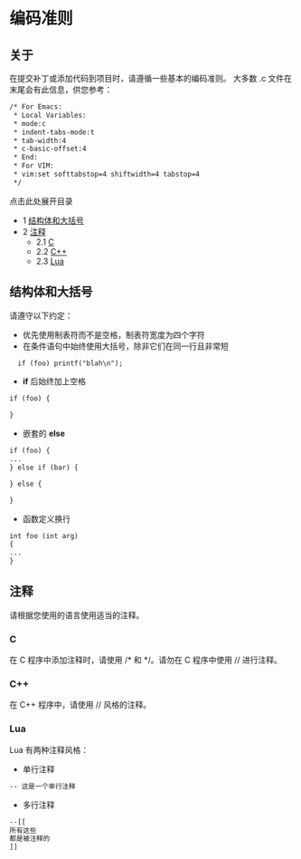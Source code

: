 # 编码准则

## 关于

在提交补丁或添加代码到项目时，请遵循一些基本的编码准则。
大多数 .c 文件在末尾会有此信息，供您参考：

```xml
/* For Emacs:
 * Local Variables:
 * mode:c
 * indent-tabs-mode:t
 * tab-width:4
 * c-basic-offset:4
 * End:
 * For VIM:
 * vim:set softtabstop=4 shiftwidth=4 tabstop=4
 */
```

点击此处展开目录

* 1 [结构体和大括号](#structures-and-curly-braces)
* 2 [注释](#comments)  
   * 2.1 [C](#-freeswitch--coding-guidelines-)  
   * 2.2 [C++](#c)  
   * 2.3 [Lua](#lua)

## 结构体和大括号

请遵守以下约定：

* 优先使用制表符而不是空格，制表符宽度为四个字符
* 在条件语句中始终使用大括号，除非它们在同一行且非常短

```xml
  if (foo) printf("blah\n");
```

* **if** 后始终加上空格

```xml
if (foo) {

}
```

* 嵌套的 **else**

```xml
if (foo) {
...
} else if (bar) {

} else {

}
```

* 函数定义换行

```xml
int foo (int arg)
{
...
}
```

## 注释

请根据您使用的语言使用适当的注释。

### C

在 C 程序中添加注释时，请使用 /\* 和 \*/。请勿在 C 程序中使用 // 进行注释。

### C++

在 C++ 程序中，请使用 // 风格的注释。

### Lua

Lua 有两种注释风格：

* 单行注释

```xml
-- 这是一个单行注释
```

* 多行注释

```xml
--[[
所有这些
都是被注释的
]]
```